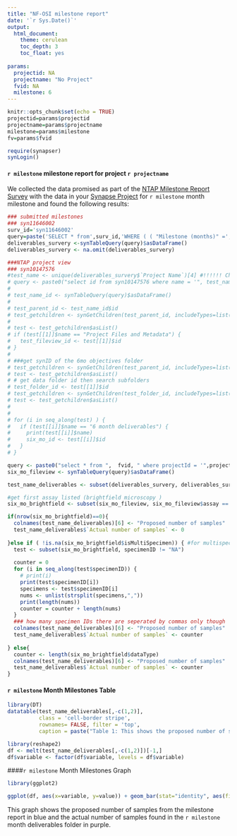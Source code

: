 ```yaml
---
title: "NF-OSI milestone report"
date: '`r Sys.Date()`'
output: 
  html_document:
    theme: cerulean
    toc_depth: 3
    toc_float: yes
    
params: 
  projectid: NA
  projectname: "No Project" 
  fvid: NA
  milestone: 6
---
```




```r
knitr::opts_chunk$set(echo = TRUE)
projectid=params$projectid
projectname=params$projectname
milestone=params$milestone
fv=params$fvid
```

```r
require(synapser)
synLogin()
```
#### `r milestone` milestone report for project `r projectname`
We collected the data promised as part of the [NTAP Milestone Report Survey](https://www.synapse.org/#!Synapse:syn11646002/tables/) with the data in your [Synapse Project](https://www.synapse.org/#Synapse:`r projectid`) for `r milestone`  month milestone and found the following results:

```r
### submitted milestones 
### syn11646002
surv_id='syn11646002'
query=paste('SELECT * from',surv_id,'WHERE ( ( "Milestone (months)" =',milestone,'))')
deliverables_survery <-synTableQuery(query)$asDataFrame()
deliverables_survery <- na.omit(deliverables_survery)
```


```r
###NTAP project view
### syn10147576
#test_name <- unique(deliverables_survery$`Project Name`)[4] #!!!!!! Change the index to grab different projects!
# query <- paste0("select id from syn10147576 where name = '", test_name,"'")
# 
# test_name_id <- synTableQuery(query)$asDataFrame()
# 
# test_parent_id <- test_name_id$id
# test_getchildren <- synGetChildren(test_parent_id, includeTypes=list( "entityview"), sortBy="NAME", sortDirection="ASC")
# 
# test <- test_getchildren$asList()
# if (test[[1]]$name == "Project Files and Metadata") {
#   test_fileview_id <- test[[1]]$id
# }
# 
# ###get synID of the 6mo objectives folder
# test_getchildren <- synGetChildren(test_parent_id, includeTypes=list( "folder"), sortBy="NAME", sortDirection="ASC")
# test <- test_getchildren$asList()
# # get data folder id then search subfolders
# test_folder_id <- test[[1]]$id
# test_getchildren <- synGetChildren(test_folder_id, includeTypes=list( "folder"), sortBy="NAME", sortDirection="ASC")
# test <- test_getchildren$asList()
# 
# 
# for (i in seq_along(test) ) {
#   if (test[[i]]$name == "6 month deliverables") {
#     print(test[[i]]$name)
#     six_mo_id <- test[[i]]$id
#   }
# }

query <- paste0("select * from ",  fvid, " where projectId = '",projectid,"' and reportMilestone = '", milestone, "'")
six_mo_fileview <- synTableQuery(query)$asDataFrame()
```

```r
test_name_deliverables <- subset(deliverables_survery, deliverables_survery$`Project Name` == projectname )

#get first assay listed (brightfield microscopy )
six_mo_brightfield <- subset(six_mo_fileview, six_mo_fileview$assay == test_name_deliverables$Assay) 

if(nrow(six_mo_brightfield)==0){
  colnames(test_name_deliverables)[6] <- "Proposed number of samples"
  test_name_deliverables$`Actual number of samples` <- 0
  
}else if ( !is.na(six_mo_brightfield$isMultiSpecimen)) { #for multispecimen samps
  test <- subset(six_mo_brightfield, specimenID != "NA")
  
  counter = 0
  for (i in seq_along(test$specimenID)) {
    # print(i)
    print(test$specimenID[i])
    specimens <- test$specimenID[i]
    nums <- unlist(strsplit(specimens,","))
    print(length(nums))
    counter = counter + length(nums)
  }
  ### how many specimen IDs there are seperated by commas only though 
  colnames(test_name_deliverables)[6] <- "Proposed number of samples"
  test_name_deliverables$`Actual number of samples` <- counter
  
} else{
  counter <- length(six_mo_brightfield$dataType)
  colnames(test_name_deliverables)[6] <- "Proposed number of samples"
  test_name_deliverables$`Actual number of samples` <- counter
}

```

#### `r milestone` Month Milestones Table
```r
library(DT)
datatable(test_name_deliverables[,-c(1,2)], 
          class = 'cell-border stripe', 
          rownames= FALSE, filter = 'top', 
          caption = paste("Table 1: This shows the proposed number of samples by the NTAP Milestone Report Survey and compares it to the number of samples in the",milestone," month deliverables "))
```


```r
library(reshape2)
df <- melt(test_name_deliverables[,-c(1,2)])[-1,]
df$variable <- factor(df$variable, levels = df$variable)
```

####`r milestone` Month Milestones Graph
```r
library(ggplot2)
```
```r

ggplot(df, aes(x=variable, y=value)) + geom_bar(stat="identity", aes(fill = variable)) + scale_fill_manual(values= c('#93C3DC','#5A478F')) + ylab("Number of Samples")+ xlab("") + ggtitle(paste(milestone,"Month Milestone report for",projectname)) + guides(fill=FALSE) + theme_minimal()
```

This graph shows the proposed number of samples from the milestone report in blue and the actual number of samples found in the `r milestone` month deliverables folder in purple. 



